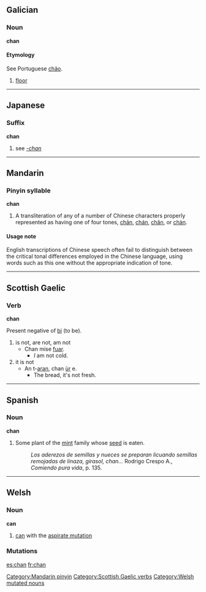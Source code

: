 {{see|Chan|chān|chán|chǎn|chàn|-chan}}
==Galician==
===Noun===
'''chan''' {{m}}
====Etymology====
See Portuguese [[chão]].
#[[floor]]

----

==Japanese==
===Suffix===
'''chan'''
#see ''[[-chan]]''

----

==Mandarin==
===Pinyin syllable===
'''chan'''
# A transliteration of any of a number of Chinese characters properly represented as having one of four tones, [[chān]], [[chán]], [[chǎn]], or [[chàn]].

====Usage note====
English transcriptions of Chinese speech often fail to distinguish between the critical tonal differences employed in the Chinese language, using words such as this one without the appropriate indication of tone.

[[Category:Mandarin pinyin]]

----

==Scottish Gaelic==
===Verb===
'''chan'''

Present negative of [[bi]] (to be).

#is not, are not, am not
#* Chan mise [[fuar]].
#** ''I'' am not cold.
#it is not
#*An t-[[aran]], chan [[ùr]] e.
#**The bread, it's not fresh.

[[Category:Scottish Gaelic verbs]]
----

==Spanish==
===Noun===
'''chan'''
#{{rfv-sense}}Some plant of the [[mint]] family whose [[seed]] is eaten.
#:''Los aderezos de semillas y nueces se preparan licuando semillas remojadas de linaza, girasol, chan...'' Rodrigo Crespo A., ''Comiendo pura vida'', p. 135.

----

==Welsh==

===Noun===
'''can'''
# [[can]] with the [[aspirate mutation]]

===Mutations===
{{cy-mut-c|an}}

[[Category:Welsh mutated nouns]]

[[es:chan]]
[[fr:chan]]